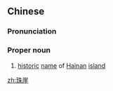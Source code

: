 ==Chinese==
{{zh-forms}}

===Pronunciation===
{{zh-pron
|m=Zhū崖
|c=zyu1 ngaai4
|cat=pn
}}

===Proper noun===
{{zh-propn}}

# [[historic]] [[name]] of [[Hainan]] [[island]]

[[zh:珠崖]]